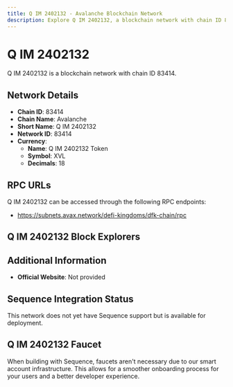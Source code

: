 ```yaml
--- 
title: Q IM 2402132 - Avalanche Blockchain Network
description: Explore Q IM 2402132, a blockchain network with chain ID 83414. Learn about its native currency, Q IM 2402132 Token, and how to interact with the network.
---
```


# Q IM 2402132

Q IM 2402132 is a blockchain network with chain ID 83414.

## Network Details

- **Chain ID**: 83414
- **Chain Name**: Avalanche
- **Short Name**: Q IM 2402132
- **Network ID**: 83414
- **Currency**: 
  - **Name**: Q IM 2402132 Token
  - **Symbol**: XVL
  - **Decimals**: 18

## RPC URLs

Q IM 2402132 can be accessed through the following RPC endpoints:

- https://subnets.avax.network/defi-kingdoms/dfk-chain/rpc

## Q IM 2402132 Block Explorers



## Additional Information

- **Official Website**: Not provided

## Sequence Integration Status

This network does not yet have Sequence support but is available for deployment.

## Q IM 2402132 Faucet

When building with Sequence, faucets aren't necessary due to our smart account infrastructure. This allows for a smoother onboarding process for your users and a better developer experience.
